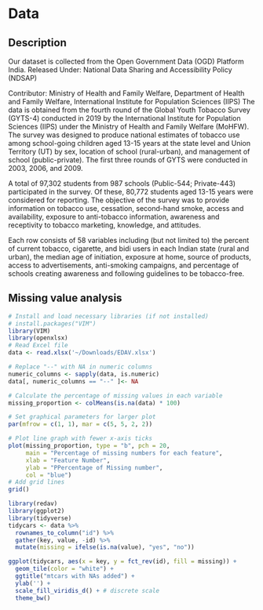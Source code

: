 # Data

## Description

Our dataset is collected from the Open Government Data (OGD) Platform India.
Released Under: National Data Sharing and Accessibility Policy (NDSAP)

Contributor: Ministry of Health and Family Welfare, Department of Health and Family Welfare, International Institute for Population Sciences (IIPS)
The data is obtained from the fourth round of the Global Youth Tobacco Survey (GYTS-4) conducted in 2019 by the International Institute for Population Sciences (IIPS) under the Ministry of Health and Family Welfare (MoHFW). 
The survey was designed to produce national estimates of tobacco use among school-going children aged 13-15 years at the state level and Union Territory (UT) by sex, location of school (rural-urban), and management of school (public-private). The first three rounds of GYTS were conducted in 2003, 2006, and 2009. 

A total of 97,302 students from 987 schools (Public-544; Private-443) participated in the survey. Of these, 80,772 students aged 13-15 years were considered for reporting. 
The objective of the survey was to provide information on tobacco use, cessation, second-hand smoke, access and availability, exposure to anti-tobacco information, awareness and receptivity to tobacco marketing, knowledge, and attitudes.

Each row consists of 58 variables including (but not limited to) the percent of current tobacco, cigarette, and bidi users in each Indian state (rural and urban), the median age of initiation, exposure at home, source of products, access to advertisements, anti-smoking campaigns, and percentage of schools creating awareness and following guidelines to be tobacco-free. 

## Missing value analysis



```r



# Install and load necessary libraries (if not installed)
# install.packages("VIM")
library(VIM)
library(openxlsx)  
# Read Excel file
data <- read.xlsx('~/Downloads/EDAV.xlsx')

# Replace "--" with NA in numeric columns
numeric_columns <- sapply(data, is.numeric)
data[, numeric_columns == "--" ]<- NA

# Calculate the percentage of missing values in each variable
missing_proportion <- colMeans(is.na(data) * 100)

# Set graphical parameters for larger plot
par(mfrow = c(1, 1), mar = c(5, 5, 2, 2)) 

# Plot line graph with fewer x-axis ticks
plot(missing_proportion, type = "b", pch = 20,
     main = "Percentage of missing numbers for each feature",
     xlab = "Feature Number",
     ylab = "PPercentage of Missing number",
     col = "blue")
# Add grid lines
grid()

library(redav)
library(ggplot2)
library(tidyverse)
tidycars <- data %>% 
  rownames_to_column("id") %>% 
  gather(key, value, -id) %>% 
  mutate(missing = ifelse(is.na(value), "yes", "no"))

ggplot(tidycars, aes(x = key, y = fct_rev(id), fill = missing)) +
  geom_tile(color = "white") + 
  ggtitle("mtcars with NAs added") +
  ylab('') + 
  scale_fill_viridis_d() + # discrete scale
  theme_bw()


```

